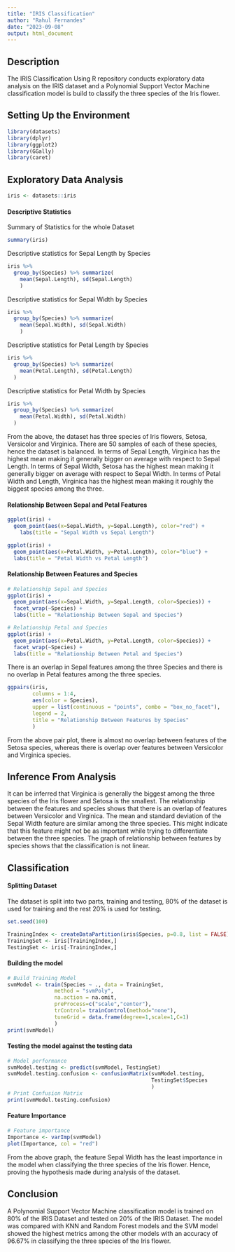 ```yaml
---
title: "IRIS Classification"
author: "Rahul Fernandes"
date: "2023-09-08"
output: html_document
---
```


## Description
The IRIS Classification Using R repository conducts exploratory data analysis on the IRIS dataset and a Polynomial Support Vector Machine classification model is build to classify the three species of the Iris flower.

## Setting Up the Environment
```r
library(datasets)
library(dplyr)
library(ggplot2)
library(GGally)
library(caret)
```

## Exploratory Data Analysis
```r
iris <- datasets::iris
```

#### Descriptive Statistics
Summary of Statistics for the whole Dataset
```r
summary(iris)
```

Descriptive statistics for Sepal Length by Species
```r
iris %>% 
  group_by(Species) %>% summarize(
    mean(Sepal.Length), sd(Sepal.Length)
    )
```

Descriptive statistics for Sepal Width by Species
```r
iris %>% 
  group_by(Species) %>% summarize(
    mean(Sepal.Width), sd(Sepal.Width)
    )
```

Descriptive statistics for Petal Length by Species
```r
iris %>% 
  group_by(Species) %>% summarize(
    mean(Petal.Length), sd(Petal.Length)
  )
```

Descriptive statistics for Petal Width by Species
```r
iris %>% 
  group_by(Species) %>% summarize(
    mean(Petal.Width), sd(Petal.Width)
  )
```

From the above, the dataset has three species of Iris flowers, Setosa, Versicolor and Virginica. There are 50 samples of each of these species, hence the dataset is balanced. In terms of Sepal Length, Virginica has the highest mean making it generally bigger on average with respect to Sepal Length. In terms of Sepal Width, Setosa has the highest mean making it generally bigger on average with respect to Sepal Width. In terms of Petal Width and Length, Virginica has the highest mean making it roughly the biggest species among the three.

#### Relationship Between Sepal and Petal Features
```r
ggplot(iris) +
  geom_point(aes(x=Sepal.Width, y=Sepal.Length), color="red") +
    labs(title = "Sepal Width vs Sepal Length")
```

```r
ggplot(iris) +
  geom_point(aes(x=Petal.Width, y=Petal.Length), color="blue") +
  labs(title = "Petal Width vs Petal Length")
```

#### Relationship Between Features and Species
```r
# Relationship Sepal and Species
ggplot(iris) +
  geom_point(aes(x=Sepal.Width, y=Sepal.Length, color=Species)) +
  facet_wrap(~Species) +
  labs(title = "Relationship Between Sepal and Species")
```

```r
# Relationship Petal and Species
ggplot(iris) +
  geom_point(aes(x=Petal.Width, y=Petal.Length, color=Species)) +
  facet_wrap(~Species) +
  labs(title = "Relationship Between Petal and Species")
```

There is an overlap in Sepal features among the three Species and there is no overlap in Petal features among the three species.

```r
ggpairs(iris,
        columns = 1:4,
        aes(color = Species),
        upper = list(continuous = "points", combo = "box_no_facet"),
        legend = 2,
        title = "Relationship Between Features by Species"
        )
```

From the above pair plot, there is almost no overlap between features of the Setosa species, whereas there is overlap over features between Versicolor and Virginica species.

## Inference From Analysis
It can be inferred that Virginica is generally the biggest among the three species of the Iris flower and Setosa is the smallest. The relationship between the features and species shows that there is an overlap of features between Versicolor and Virginica. The mean and standard deviation of the Sepal Width feature are similar among the three species. This might indicate that this feature might not be as important while trying to differentiate between the three species. The graph of relationship between features by species shows that the classification is not linear.

## Classification
#### Splitting Dataset
The dataset is split into two parts, training and testing, 80% of the dataset is used for training and the rest 20% is used for testing.
```r
set.seed(100)

TrainingIndex <- createDataPartition(iris$Species, p=0.8, list = FALSE)
TrainingSet <- iris[TrainingIndex,]
TestingSet <- iris[-TrainingIndex,]
```
#### Building the model
```r
# Build Training Model
svmModel <- train(Species ~ ., data = TrainingSet,
               method = "svmPoly",
               na.action = na.omit,
               preProcess=c("scale","center"),
               trControl= trainControl(method="none"),
               tuneGrid = data.frame(degree=1,scale=1,C=1)
               )
print(svmModel)
```

#### Testing the model against the testing data
```r
# Model performance
svmModel.testing <- predict(svmModel, TestingSet)
svmModel.testing.confusion <- confusionMatrix(svmModel.testing,
                                              TestingSet$Species
                                              )
# Print Confusion Matrix
print(svmModel.testing.confusion)
```

#### Feature Importance
```r
# Feature importance
Importance <- varImp(svmModel)
plot(Importance, col = "red")
```
From the above graph, the feature Sepal Width has the least importance in the model when classifying the three species of the Iris flower. Hence, proving the hypothesis made during analysis of the dataset.

## Conclusion
A Polynomial Support Vector Machine classification model is trained on 80% of the IRIS Dataset and tested on 20% of the IRIS Dataset. The model was compared with KNN and Random Forest models and the SVM model showed the highest metrics among the other models with an accuracy of 96.67% in classifying the three species of the Iris flower.